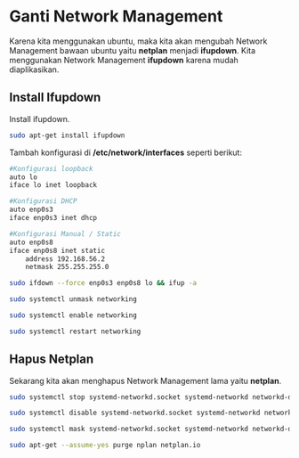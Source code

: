 # Ganti Network Management
Karena kita menggunakan ubuntu, maka kita akan mengubah Network Management bawaan ubuntu yaitu **netplan** menjadi **ifupdown**. Kita menggunakan Network Management **ifupdown** karena mudah diaplikasikan.

## Install Ifupdown
Install ifupdown.
``` sh
sudo apt-get install ifupdown
```

Tambah konfigurasi di **/etc/network/interfaces** seperti berikut:
``` sh filename="/etc/network/interfaces"
#Konfigurasi loopback
auto lo
iface lo inet loopback

#Konfigurasi DHCP
auto enp0s3
iface enp0s3 inet dhcp

#Konfigurasi Manual / Static
auto enp0s8
iface enp0s8 inet static
    address 192.168.56.2
    netmask 255.255.255.0
```
``` sh
sudo ifdown --force enp0s3 enp0s8 lo && ifup -a
```
``` sh
sudo systemctl unmask networking
```
``` sh
sudo systemctl enable networking
```
``` sh
sudo systemctl restart networking
```

## Hapus Netplan
Sekarang kita akan menghapus Network Management lama yaitu **netplan**.
``` sh
sudo systemctl stop systemd-networkd.socket systemd-networkd networkd-dispatcher systemd-networkd-wait-online
```
``` sh
sudo systemctl disable systemd-networkd.socket systemd-networkd networkd-dispatcher systemd-networkd-wait-online
```
``` sh
sudo systemctl mask systemd-networkd.socket systemd-networkd networkd-dispatcher systemd-networkd-wait-online
```
``` sh
sudo apt-get --assume-yes purge nplan netplan.io
```